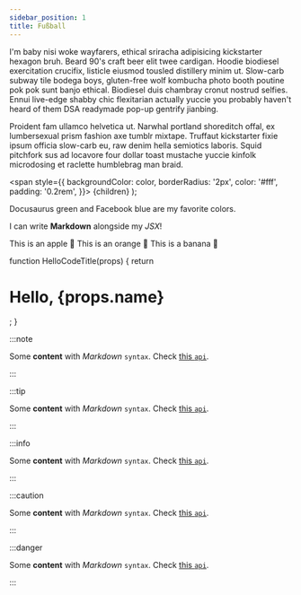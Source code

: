 ```yaml
---
sidebar_position: 1
title: Fußball
---
```



<TOCInline toc={toc} />

I'm baby nisi woke wayfarers, ethical sriracha adipisicing kickstarter hexagon bruh. Beard 90's craft beer elit twee cardigan. Hoodie biodiesel exercitation crucifix, listicle eiusmod tousled distillery minim ut. Slow-carb subway tile bodega boys, gluten-free wolf kombucha photo booth poutine pok pok sunt banjo ethical. Biodiesel duis chambray cronut nostrud selfies. Ennui live-edge shabby chic flexitarian actually yuccie you probably haven't heard of them DSA readymade pop-up gentrify jianbing.

Proident fam ullamco helvetica ut. Narwhal portland shoreditch offal, ex lumbersexual prism fashion axe tumblr mixtape. Truffaut kickstarter fixie ipsum officia slow-carb eu, raw denim hella semiotics laboris. Squid pitchfork sus ad locavore four dollar toast mustache yuccie kinfolk microdosing et raclette humblebrag man braid.

  <span
    style={{
      backgroundColor: color,
      borderRadius: '2px',
      color: '#fff',
      padding: '0.2rem',
    }}>
    {children}
  </span>
);

<Highlight color="#25c2a0">Docusaurus green</Highlight> and <Highlight color="#1877F2">Facebook blue</Highlight> are my favorite colors.

I can write **Markdown** alongside my _JSX_!



<Tabs>
  <TabItem value="apple" label="Apple" default>
    This is an apple 🍎
  </TabItem>
  <TabItem value="orange" label="Orange">
    This is an orange 🍊
  </TabItem>
  <TabItem value="banana" label="Banana">
    This is a banana 🍌
  </TabItem>
</Tabs>

function HelloCodeTitle(props) {
  return <h1>Hello, {props.name}</h1>;
}

:::note

Some **content** with _Markdown_ `syntax`. Check [this `api`](#).

:::

:::tip

Some **content** with _Markdown_ `syntax`. Check [this `api`](#).

:::

:::info

Some **content** with _Markdown_ `syntax`. Check [this `api`](#).

:::

:::caution

Some **content** with _Markdown_ `syntax`. Check [this `api`](#).

:::

:::danger

Some **content** with _Markdown_ `syntax`. Check [this `api`](#).

:::